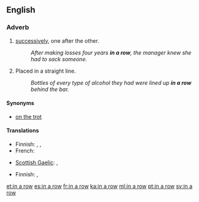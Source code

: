 ==English==

===Adverb===
{{head|en|adverb|head=[[in]] [[a]] [[row]]}}

# [[successively]], one after the other.
#: ''After making losses four years '''in a row''', the manager knew she had to sack someone.''
# Placed in a straight line.
#: ''Bottles of every type of alcohol they had were lined up '''in a row''' behind the bar.''

====Synonyms====
* [[on the trot]]

====Translations====
{{trans-top|successively}}
* Finnish: {{t|fi|peräkkäin}}, {{t|fi|perätysten}}, {{t+|fi|peräkanaa}}
* French: {{t+|fr|d'affilée}}
{{trans-mid}}
* [[Scottish Gaelic]]: {{t|gd|sreath chèile}},  {{t|gd|an sreath a chèile}}
{{trans-bottom}}

{{trans-top|in a straight line}}
* Finnish: {{t|fi|rivissä}}, {{t|fi|riviin}}
{{trans-mid}}
{{trans-bottom}}

[[et:in a row]]
[[es:in a row]]
[[fr:in a row]]
[[ka:in a row]]
[[ml:in a row]]
[[pt:in a row]]
[[sv:in a row]]